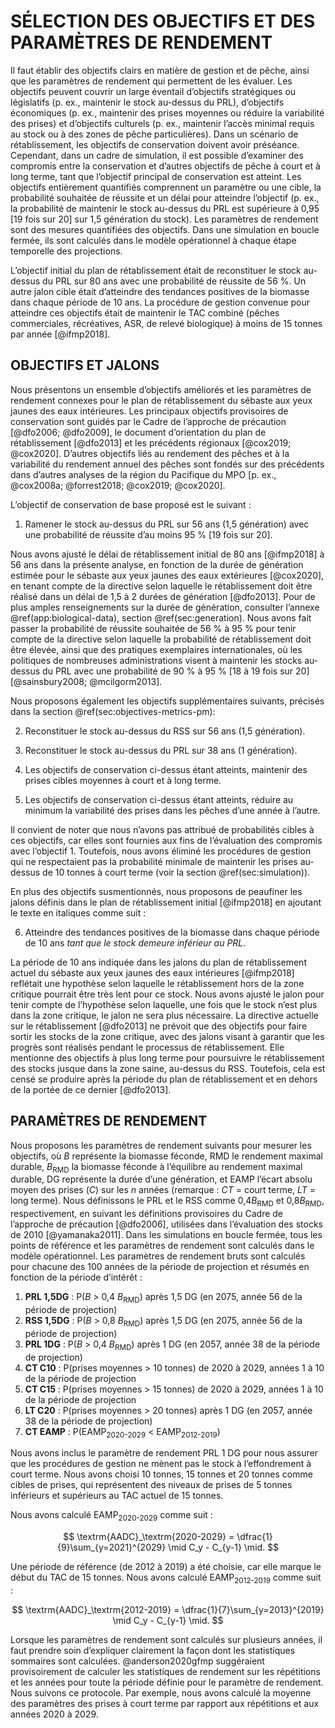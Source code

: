 # SÉLECTION DES OBJECTIFS ET DES PARAMÈTRES DE RENDEMENT {#sec:objectives-metrics}

Il faut établir des objectifs clairs en matière de gestion et de pêche, ainsi que les paramètres de rendement qui permettent de les évaluer. 
Les objectifs peuvent couvrir un large éventail d’objectifs stratégiques ou législatifs (p. ex., maintenir le stock au-dessus du PRL), d’objectifs économiques (p. ex., maintenir des prises moyennes ou réduire la variabilité des prises) et d’objectifs culturels (p. ex., maintenir l’accès minimal requis au stock ou à des zones de pêche particulières). Dans un scénario de rétablissement, les objectifs de conservation doivent avoir préséance. Cependant, dans un cadre de simulation, il est possible d’examiner des compromis entre la conservation et d’autres objectifs de pêche à court et à long terme, tant que l’objectif principal de conservation est atteint. 
Les objectifs entièrement quantifiés comprennent un paramètre ou une cible, la probabilité souhaitée de réussite et un délai pour atteindre l’objectif (p. ex., la probabilité de maintenir le stock au-dessus du PRL est supérieure à 0,95 [19 fois sur 20] sur 1,5 génération du stock). 
Les paramètres de rendement sont des mesures quantifiées des objectifs. Dans une simulation en boucle fermée, ils sont calculés dans le modèle opérationnel à chaque étape temporelle des projections.

L’objectif initial du plan de rétablissement était de reconstituer le stock au-dessus du PRL sur 80 ans avec une probabilité de réussite de 56 %. Un autre jalon cible était d’atteindre des tendances positives de la biomasse dans chaque période de 10 ans. 
La procédure de gestion convenue pour atteindre ces objectifs était de maintenir le TAC combiné (pêches commerciales, récréatives, ASR, de relevé biologique) à moins de 15 tonnes par année [@ifmp2018].


## OBJECTIFS ET JALONS {#sec:objectives-metrics-obj}

Nous présentons un ensemble d’objectifs améliorés et les paramètres de rendement connexes pour le plan de rétablissement du sébaste aux yeux jaunes des eaux intérieures. 
Les principaux objectifs provisoires de conservation sont guidés par le Cadre de l’approche de précaution [@dfo2006; @dfo2009], le document d’orientation du plan de rétablissement [@dfo2013] et les précédents régionaux [@cox2019; @cox2020]. 
D’autres objectifs liés au rendement des pêches et à la variabilité du rendement annuel des pêches sont fondés sur des précédents dans d’autres analyses de la région du Pacifique du MPO [p. ex., @cox2008a; @forrest2018; @cox2019; @cox2020].


L’objectif de conservation de base proposé est le suivant :

1. Ramener le stock au-dessus du PRL sur 56 ans (1,5 génération) avec une probabilité de réussite d’au moins 95 % [19 fois sur 20].

Nous avons ajusté le délai de rétablissement initial de 80 ans [@ifmp2018] à 56 ans dans la présente analyse, en fonction de la durée de génération estimée pour le sébaste aux yeux jaunes des eaux extérieures [@cox2020], en tenant compte de la directive selon laquelle le rétablissement doit être réalisé dans un délai de 1,5 à 2 durées de génération [@dfo2013]. 
Pour de plus amples renseignements sur la durée de génération, consulter l’annexe \@ref(app:biological-data), section \@ref(sec:generation). 
Nous avons fait passer la probabilité de réussite souhaitée de 56 % à 95 % pour tenir compte de la directive selon laquelle la probabilité de rétablissement doit être élevée, ainsi que des pratiques exemplaires internationales, où les politiques de nombreuses administrations visent à maintenir les stocks au-dessus du PRL avec une probabilité de 90 % à 95 % [18 à 19 fois sur 20] [@sainsbury2008; @mcilgorm2013].


Nous proposons également les objectifs supplémentaires suivants, précisés dans la section \@ref(sec:objectives-metrics-pm):

2. Reconstituer le stock au-dessus du RSS sur 56 ans (1,5 génération).

3. Reconstituer le stock au-dessus du PRL sur 38 ans (1 génération).

4. Les objectifs de conservation ci-dessus étant atteints, maintenir des prises cibles moyennes à court et à long terme.

5. Les objectifs de conservation ci-dessus étant atteints, réduire au minimum la variabilité des prises dans les pêches d’une année à l’autre.

Il convient de noter que nous n’avons pas attribué de probabilités cibles à ces objectifs, car elles sont fournies aux fins de l’évaluation des compromis avec l’objectif 1. 
Toutefois, nous avons éliminé les procédures de gestion qui ne respectaient pas la probabilité minimale de maintenir les prises au-dessus de 10 tonnes à court terme (voir la section \@ref(sec:simulation)).

En plus des objectifs susmentionnés, nous proposons de peaufiner les jalons définis dans le plan de rétablissement initial [@ifmp2018] en ajoutant le texte en italiques comme suit :

6. Atteindre des tendances positives de la biomasse dans chaque période de 10 ans *tant que le stock demeure inférieur au PRL*.

La période de 10 ans indiquée dans les jalons du plan de rétablissement actuel du sébaste aux yeux jaunes des eaux intérieures [@ifmp2018] reflétait une hypothèse selon laquelle le rétablissement hors de la zone critique pourrait être très lent pour ce stock. 
Nous avons ajusté le jalon pour tenir compte de l’hypothèse selon laquelle, une fois que le stock n’est plus dans la zone critique, le jalon ne sera plus nécessaire. 
La directive actuelle sur le rétablissement [@dfo2013] ne prévoit que des objectifs pour faire sortir les stocks de la zone critique, avec des jalons visant à garantir que les progrès sont réalisés pendant le processus de rétablissement. 
Elle mentionne des objectifs à plus long terme pour poursuivre le rétablissement des stocks jusque dans la zone saine, au-dessus du RSS. 
Toutefois, cela est censé se produire après la période du plan de rétablissement et en dehors de la portée de ce dernier [@dfo2013].


## PARAMÈTRES DE RENDEMENT {#sec:objectives-metrics-pm}

Nous proposons les paramètres de rendement suivants pour mesurer les objectifs, où *B* représente la biomasse féconde, RMD le rendement maximal durable, *B*~RMD~ la biomasse féconde à l’équilibre au rendement maximal durable, DG représente la durée d’une génération, et EAMP l’écart absolu moyen des prises ($C$) sur les $n$ années (remarque : *CT* = court terme, *LT* = long terme). 
Nous définissons le PRL et le RSS comme 0,4*B*~RMD~ et 0,8*B*~RMD~, respectivement, en suivant les définitions provisoires du Cadre de l’approche de précaution [@dfo2006], utilisées dans l’évaluation des stocks de 2010 [@yamanaka2011]. 
Dans les simulations en boucle fermée, tous les points de référence et les paramètres de rendement sont calculés dans le modèle opérationnel. 
Les paramètres de rendement bruts sont calculés pour chacune des 100 années de la période de projection et résumés en fonction de la période d’intérêt :

1. **PRL 1,5DG** : P(*B* > 0,4 *B*~RMD~) après 1,5 DG (en 2075, année 56 de la période de projection)
2. **RSS 1,5DG** : P(*B* > 0,8 *B*~RMD~) après 1,5 DG (en 2075, année 56 de la période de projection)
3. **PRL 1DG** : P(*B* > 0,4 *B*~RMD~) après 1 DG (en 2057, année 38 de la période de projection)
4. **CT C10** : P(prises moyennes > 10 tonnes) de 2020 à 2029, années 1 à 10 de la période de projection 
5. **CT C15** : P(prises moyennes > 15 tonnes) de 2020 à 2029, années 1 à 10 de la période de projection
6. **LT C20** : P(prises moyennes > 20 tonnes) après 1 DG (en 2057, année 38 de la période de projection)
7. **CT EAMP** : P(EAMP~2020-2029~ < EAMP~2012-2019~)


Nous avons inclus le paramètre de rendement PRL 1 DG pour nous assurer que les procédures de gestion ne mènent pas le stock à l’effondrement à court terme. 
Nous avons choisi 10 tonnes, 15 tonnes et 20 tonnes comme cibles de prises, qui représentent des niveaux de prises de 5 tonnes inférieurs et supérieurs au TAC actuel de 15 tonnes.

Nous avons calculé EAMP~2020-2029~ comme suit :


$$
\textrm{AADC}_\textrm{2020-2029} = \dfrac{1}{9}\sum_{y=2021}^{2029} \mid C_y - C_{y-1} \mid.
$$

Une période de référence (de 2012 à 2019) a été choisie, car elle marque le début du TAC de 15 tonnes. Nous avons calculé EAMP~2012-2019~ comme suit :

$$
\textrm{AADC}_\textrm{2012-2019} = \dfrac{1}{7}\sum_{y=2013}^{2019} \mid C_y - C_{y-1} \mid.
$$

Lorsque les paramètres de rendement sont calculés sur plusieurs années, il faut prendre soin d’expliquer clairement la façon dont les statistiques sommaires sont calculées. 
@anderson2020gfmp suggéraient provisoirement de calculer les statistiques de rendement sur les répétitions et les années pour toute la période définie pour le paramètre de rendement. 
Nous suivons ce protocole. 
Par exemple, nous avons calculé la moyenne des paramètres des prises à court terme par rapport aux répétitions et aux années 2020 à 2029.

